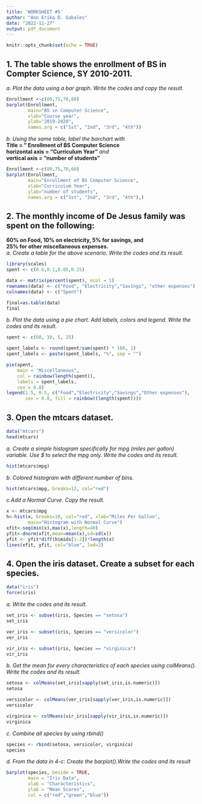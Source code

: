 ```yaml
---
title: 'WORKSHEET #5'
author: "Ann Erika D. Gabales"
date: "2022-11-27"
output: pdf_document
---
```


```r
knitr::opts_chunk$set(echo = TRUE)
```

## 1. The table shows the enrollment of BS in Compter Science, SY 2010-2011.
*a. Plot the data using a bar graph. Write the codes and copy the result.*
```r
Enrollment <-c(80,75,70,60)
barplot(Enrollment,
        main="BS in Computer Science",
        xlab="Course year",
        ylab="2019-2020",
        names.arg = c("1st", "2nd", "3rd", "4th"))
```
*b. Using the same table, label the barchart with* \
**Title = ” Enrollment of BS Computer Science** \
**horizontal axis = “Curriculum Year”** *and* \
**vertical axis = “number of students”** \
```r
Enrollment <-c(80,75,70,60)
barplot(Enrollment,
        main="Enrollment of BS Computer Science",
        xlab="Curriculum Year",
        ylab="number of students",
        names.arg = c("1st", "2nd", "3rd", "4th"),)
```
## 2. The monthly income of De Jesus family was spent on the following:
**60% on Food, 10% on electricity, 5% for savings, and**\
**25% for other miscellaneous expenses.**\
  *a. Create a table for the above scenario. Write the codes and its result.*
```r
library(scales)
spent <- c(0.6,0.1,0.05,0.25)

data <- matrix(percent(spent), ncol = 1)
rownames(data) <- c("Food", "Electricity","Savings", "other expenses")
colnames(data) <- c("Spent")

final=as.table(data)
final
```
*b. Plot the data using a pie chart. Add labels, colors and legend. Write the codes and its result.*
```r
spent <- c(60, 10, 5, 25)

spent_labels <- round(spent/sum(spent) * 100, 1)
spent_labels <- paste(spent_labels, "%", sep = "")

pie(spent,
    main = "Miscellaneous",
    col = rainbow(length(spent)),
    labels = spent_labels,
    cex = 0.8)
legend(1.5, 0.5, c("Food","Electricity","Savings","Other expenses"),
       cex = 0.8, fill = rainbow((length(spent))))
```
## 3. Open the mtcars dataset.
```r
data("mtcars")
head(mtcars)
```
*a. Create a simple histogram specifically for mpg (miles per gallon) variable. Use $ to select the mpg only. Write the codes and its result.*
```r
hist(mtcars$mpg)
```
*b. Colored histogram with different number of bins.* \
```r
hist(mtcars$mpg, breaks=12, col="red")
```
*c.Add a Normal Curve. Copy the result.*
```r
x <- mtcars$mpg
h<-hist(x, breaks=10, col="red", xlab="Miles Per Gallon",
        main="Histogram with Normal Curve")
xfit<-seq(min(x),max(x),length=40)
yfit<-dnorm(xfit,mean=mean(x),sd=sd(x))
yfit <- yfit*diff(h$mids[1:2])*length(x)
lines(xfit, yfit, col="blue", lwd=2)
```
## 4. Open the iris dataset. Create a subset for each species.
```r
data("iris")
force(iris)
```
*a. Write the codes and its result.*
```r
set_iris <- subset(iris, Species == "setosa")
set_iris

ver_iris <- subset(iris, Species == "versicolor")
ver_iris

vir_iris <- subset(iris, Species == "virginica")
vir_iris
```
*b. Get the mean for every characteristics of each species using colMeans(). Write the codes and its result.*
```r
setosa <- colMeans(set_iris[sapply(set_iris,is.numeric)])
setosa

versicolor <- colMeans(ver_iris[sapply(ver_iris,is.numeric)])
versicolor

virginica <- colMeans(vir_iris[sapply(vir_iris,is.numeric)])
virginica
```
*c. Combine all species by using rbind()*
```r
species <- rbind(setosa, versicolor, virginica)
species
```
*d.  From the data in 4-c: Create the barplot().Write the codes and its result*
```r
barplot(species, beside = TRUE,
        main = "Iris Data",
        xlab = "Characteristics",
        ylab = "Mean Scores",
        col = c("red","green","blue"))

```